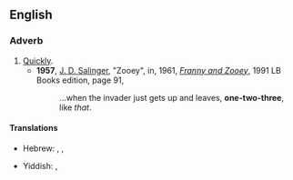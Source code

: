 ==English==

===Adverb===
{{en-adv|-}}

# [[quick|Quickly]].
#* '''1957''', [[w:J. D. Salinger|J. D. Salinger]], "Zooey", in, 1961, ''[[w:Franny and Zooey|Franny and Zooey]]'', 1991 LB Books edition, page 91,
#*: ...when the invader just gets up and leaves, '''one-two-three''', like ''that''.

====Translations====
{{trans-top|quickly}}
* Hebrew: {{t|he|אחת שתים|tr=akhát sh'táyim}}, {{t|he|אחד שתים|tr=ekhád sh'táyim}}, {{t|he|צ׳יק צ׳ק|tr=chik chak}}
{{trans-mid}}
* Yiddish: {{t|yi|טשיק טשאַק}}, {{t|yi|אײַנס צווײַ}}
{{trans-bottom}}